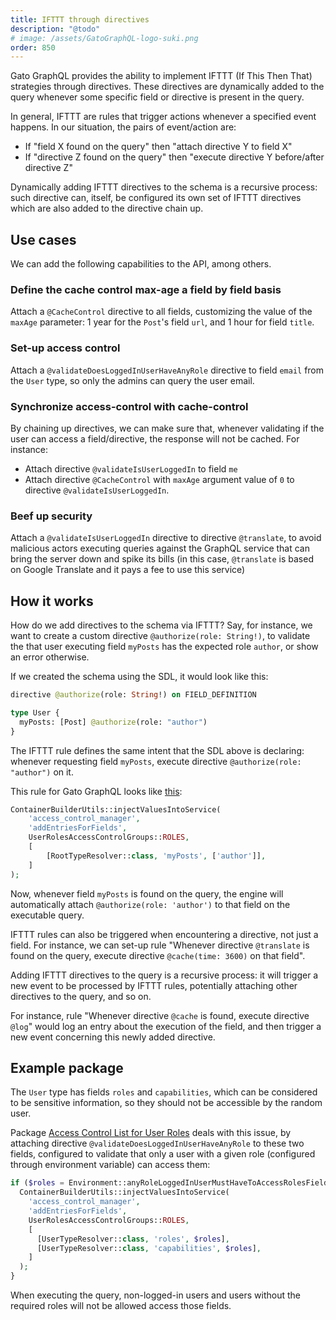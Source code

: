 ```yaml
---
title: IFTTT through directives
description: "@todo"
# image: /assets/GatoGraphQL-logo-suki.png
order: 850
---
```


Gato GraphQL provides the ability to implement IFTTT (If This Then That) strategies through directives. These directives are dynamically added to the query whenever some specific field or directive is present in the query.

In general, IFTTT are rules that trigger actions whenever a specified event happens. In our situation, the pairs of event/action are:

- If "field X found on the query" then "attach directive Y to field X"
- If "directive Z found on the query" then "execute directive Y before/after directive Z"

Dynamically adding IFTTT directives to the schema is a recursive process: such directive can, itself, be configured its own set of IFTTT directives which are also added to the directive chain up.

## Use cases

We can add the following capabilities to the API, among others.

### Define the cache control max-age a field by field basis

Attach a `@CacheControl` directive to all fields, customizing the value of the `maxAge` parameter: 1 year for the `Post`'s field `url`, and 1 hour for field `title`.

### Set-up access control

Attach a `@validateDoesLoggedInUserHaveAnyRole` directive to field `email` from the `User` type, so only the admins can query the user email.

### Synchronize access-control with cache-control

By chaining up directives, we can make sure that, whenever validating if the user can access a field/directive, the response will not be cached. For instance:

- Attach directive `@validateIsUserLoggedIn` to field `me`
- Attach directive `@CacheControl` with `maxAge` argument value of `0` to directive `@validateIsUserLoggedIn`.

### Beef up security

Attach a `@validateIsUserLoggedIn` directive to directive `@translate`, to avoid malicious actors executing queries against the GraphQL service that can bring the server down and spike its bills (in this case, `@translate` is based on Google Translate and it pays a fee to use this service)

## How it works



How do we add directives to the schema via IFTTT? Say, for instance, we want to create a custom directive `@authorize(role: String!)`, to validate the that user executing field `myPosts` has the expected role `author`, or show an error otherwise.

If we created the schema using the SDL, it would look like this:

```graphql
directive @authorize(role: String!) on FIELD_DEFINITION

type User {
  myPosts: [Post] @authorize(role: "author")
}
```

The IFTTT rule defines the same intent that the SDL above is declaring: whenever requesting field `myPosts`, execute directive `@authorize(role: "author")` on it.

This rule for Gato GraphQL looks like [this](https://github.com/PoPSchema/user-roles-acl/blob/2c179ff6d7c88be2e63542fbad619963755fc566/src/Config/ServiceConfiguration.php#L51):

```php
ContainerBuilderUtils::injectValuesIntoService(
    'access_control_manager',
    'addEntriesForFields',
    UserRolesAccessControlGroups::ROLES,
    [
        [RootTypeResolver::class, 'myPosts', ['author']],
    ]
);
```

Now, whenever field `myPosts` is found on the query, the engine will automatically attach `@authorize(role: 'author')` to that field on the executable query.

IFTTT rules can also be triggered when encountering a directive, not just a field. For instance, we can set-up rule "Whenever directive `@translate` is found on the query, execute directive `@cache(time: 3600)` on that field".

Adding IFTTT directives to the query is a recursive process: it will trigger a new event to be processed by IFTTT rules, potentially attaching other directives to the query, and so on.

For instance, rule "Whenever directive `@cache` is found, execute directive `@log`" would log an entry about the execution of the field, and then trigger a new event concerning this newly added directive.

## Example package

The `User` type has fields `roles` and `capabilities`, which can be considered to be sensitive information, so they should not be accessible by the random user.

Package [Access Control List for User Roles](https://github.com/GatoGraphQL/GatoGraphQL/tree/master/layers/Schema/packages/user-roles-acl) deals with this issue, by attaching directive `@validateDoesLoggedInUserHaveAnyRole` to these two fields, configured to validate that only a user with a given role (configured through environment variable) can access them:

```php
if ($roles = Environment::anyRoleLoggedInUserMustHaveToAccessRolesFields()) {
  ContainerBuilderUtils::injectValuesIntoService(
    'access_control_manager',
    'addEntriesForFields',
    UserRolesAccessControlGroups::ROLES,
    [
      [UserTypeResolver::class, 'roles', $roles],
      [UserTypeResolver::class, 'capabilities', $roles],
    ]
  );
}
```

When executing the query, non-logged-in users and users without the required roles will not be allowed access those fields.
